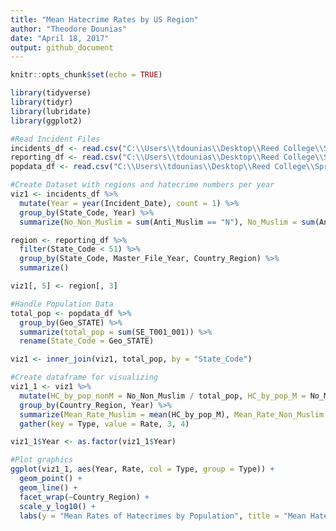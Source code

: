 ```yaml
---
title: "Mean Hatecrime Rates by US Region"
author: "Theodore Dounias"
date: "April 18, 2017"
output: github_document
---
```


```r
knitr::opts_chunk$set(echo = TRUE)

library(tidyverse)
library(tidyr)
library(lubridate)
library(ggplot2)
```

```r

#Read Incident Files
incidents_df <- read.csv("C:\\Users\\tdounias\\Desktop\\Reed College\\Spring 2017\\MATH 241\\Repositories\\anti-muslim_rhetoric\\data\\hatecrime_incidents_2011to13.csv")
reporting_df <- read.csv("C:\\Users\\tdounias\\Desktop\\Reed College\\Spring 2017\\MATH 241\\Repositories\\anti-muslim_rhetoric\\data\\hatecrime_reporters_2011to13.csv")
popdata_df <- read.csv("C:\\Users\\tdounias\\Desktop\\Reed College\\Spring 2017\\MATH 241\\Repositories\\anti-muslim_rhetoric\\data\\Population_data.csv")

#Create Dataset with regions and hatecrime numbers per year
viz1 <- incidents_df %>%
  mutate(Year = year(Incident_Date), count = 1) %>%
  group_by(State_Code, Year) %>%
  summarize(No_Non_Muslim = sum(Anti_Muslim == "N"), No_Muslim = sum(Anti_Muslim == "Y"))

region <- reporting_df %>%
  filter(State_Code < 51) %>%
  group_by(State_Code, Master_File_Year, Country_Region) %>%
  summarize()

viz1[, 5] <- region[, 3]

#Handle Population Data
total_pop <- popdata_df %>%
  group_by(Geo_STATE) %>%
  summarize(total_pop = sum(SE_T001_001)) %>%
  rename(State_Code = Geo_STATE)

viz1 <- inner_join(viz1, total_pop, by = "State_Code")

#Create dataframe for visualizing
viz1_1 <- viz1 %>%
  mutate(HC_by_pop_nonM = No_Non_Muslim / total_pop, HC_by_pop_M = No_Muslim / total_pop) %>%
  group_by(Country_Region, Year) %>%
  summarize(Mean_Rate_Muslim = mean(HC_by_pop_M), Mean_Rate_Non_Muslim = mean(HC_by_pop_nonM)) %>%
  gather(key = Type, value = Rate, 3, 4)

viz1_1$Year <- as.factor(viz1_1$Year)

#Plot graphics
ggplot(viz1_1, aes(Year, Rate, col = Type, group = Type)) +
  geom_point() + 
  geom_line() +
  facet_wrap(~Country_Region) +
  scale_y_log10() +
  labs(y = "Mean Rates of Hatecrimes by Population", title = "Mean Hatecrime Rates by US Region")
```

